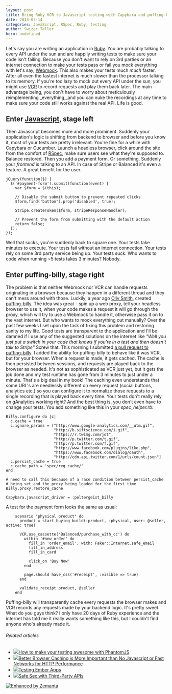 ```yaml
---
layout: post
title: Bring Ruby VCR to Javascript testing with Capybara and puffing-billy
date: 2013-03-14
categories: JavaScript, RSpec, Ruby, testing
author: Swizec Teller
hero: undefined
---
```


Let's say you are writing an application in [Ruby](http://www.ruby-lang.org/ "Ruby (programming language)"). You are probably talking to every API under the sun and are happily writing tests to make sure your code isn't failing. Because you don't want to rely on 3rd parties or an internet connection to make your tests pass or fail you mock everything with let's say, [Webmock](https://github.com/bblimke/webmock). This also makes your tests much _much_ faster. After all even the fastest internet is much slower than the processor talking to its memory. If you're too lazy to mock out every API under the sun, you might use [VCR](https://www.relishapp.com/vcr/vcr/docs) to record requests and play them back later. The main advantage being, you don't have to worry about meticulously reimplementing _everything,_and you can nuke the recordings at any time to make sure your code still works against the real API. Life is good.

## Enter [Javascript](http://en.wikipedia.org/wiki/JavaScript "JavaScript"), stage left

Then Javascript becomes more and more prominent. Suddenly your application's logic is shifting from backend to browser and before you know it, most of your tests are pretty irrelevant. You're fine for a while with Capybara or Cucumber. Launch a headless browser, click around the site from the comfort of [RSpec](http://rspec.info/ "RSpec"), make sure users see what they're supposed to. Balance restored. Then you add a payment form. Or something. Suddenly your _frontend_ is talking to an API. In case of Stripe or Balanced it's even a feature. A great benefit for the user.

    jQuery(function($) {
      $('#payment-form').submit(function(event) {
        var $form = $(this);

        // Disable the submit button to prevent repeated clicks
        $form.find('button').prop('disabled', true);

        Stripe.createToken($form, stripeResponseHandler);

        // Prevent the form from submitting with the default action
        return false;
      });
    });

Well that sucks, you're suddenly back to square one. Your tests take minutes to execute. Your tests fail without an internet connection. Your tests rely on some 3rd party service being up. Your tests suck. Who wants to code when running ~5 tests takes 3 minutes? Nobody.

## Enter puffing-billy, stage right

The problem is that neither Webmock nor VCR can handle requests originating in a browser because they happen in a different thread and they can't mess around with those. Luckily, a year ago [Olly Smith](https://github.com/oesmith), created [puffing-billy](https://github.com/oesmith/puffing-billy). The idea was great - spin up a web proxy, tell your headless browser to use it, when your code makes a request it will go through the proxy, which will try to use a Webmock to handle it, otherwise pass it on to the vast internet. But who wants to mock everything out manually? Over the past few weeks I set upon the task of fixing this problem and restoring sanity to my life. Good tests are transparent to the application and I'll be damned if I use any of the suggested solutions on the internet like _"Well you just put a switch in your code that knows if you're in a test and then doesn't talk to Stripe"_ Screw that. This morning I submitted [a pull request to puffing-billy](https://github.com/oesmith/puffing-billy/pull/7). I added the ability for puffing-billy to behave like it was VCR, but for your browser. When a request is made, it gets cached. The cache is then persisted between sessions, and requests are played back to the browser as needed. It's not as sophisticated as VCR just yet, but it gets the job done and my test runtime has gone from 3 minutes to just under a minute. That's a big deal in my book! The caching even understands that some URL's are needlessly different on every request (social buttons, analytics etc.) so you can configure it to normalize those requests to a single recording that is played back every time. Your tests don't really rely on gAnalytics working right? And the best thing is, you don't even have to change your tests. You add something like this in your _spec_helper.rb_:

    Billy.configure do |c|
      c.cache = true
      c.ignore_params = ["http://www.google-analytics.com/__utm.gif",
                         "http://b.siftscience.com/i.gif",
                         "https://r.twimg.com/jot",
                         "http://p.twitter.com/t.gif",
                         "http://p.twitter.com/f.gif",
                         "http://www.facebook.com/plugins/like.php",
                         "https://www.facebook.com/dialog/oauth",
                         "http://cdn.api.twitter.com/1/urls/count.json"]
      c.persist_cache = true
      c.cache_path = 'spec/req_cache/'
    end

    # need to call this because of a race condition between persist_cache
    # being set and the proxy being loaded for the first time
    Billy.proxy.restore_cache

    Capybara.javascript_driver = :poltergeist_billy

A test for the payment form looks the same as usual:

        scenario "physical product" do
          product = start_buying build(:product, :physical, user: @seller, active: true)

          VCR.use_cassette('Balanced/purchase_with_cc') do
            within '#new_order' do
              fill_in 'order_email', with: Faker::Internet.safe_email
              fill_in_address
              fill_in_card

              click_on 'Buy Now'
            end

            page.should have_css('#receipt', :visible => true)
          end

          validate_receipt product, @seller
        end

Puffing-billy will transparently cache every requests the browser makes and VCR records any requests made by your backend logic. It's pretty sweet. What do you guys think? I only have 20 days of Ruby experience and the internet has told me it really wants something like this, but I couldn't find anyone who's already made it.

###### Related articles

-   [![](http://i.zemanta.com/144898901_80_80.jpg)](http://blog.codeship.io/2013/02/11/Using-PhantomJS-for-backend-tests.html)[How to make your testing awesome with PhantomJS](http://blog.codeship.io/2013/02/11/Using-PhantomJS-for-backend-tests.html)
-   [![](http://i.zemanta.com/noimg_26_80_80.jpg)](http://highscalability.com/blog/2013/1/30/better-browser-caching-is-more-important-than-no-javascript.html)[Better Browser Caching is More Important than No Javascript or Fast Networks for HTTP Performance](http://highscalability.com/blog/2013/1/30/better-browser-caching-is-more-important-than-no-javascript.html)
-   [![](http://i.zemanta.com/145879258_80_80.jpg)](http://www.slideshare.net/jo_liss/testing-ember-apps)[Testing Ember Apps](http://www.slideshare.net/jo_liss/testing-ember-apps)
-   [![](http://i.zemanta.com/152051710_80_80.jpg)](http://www.slideshare.net/SmartBear_Software/safe-sex-with-thirdparty-apis)[Safe Sex with Third-Party APIs](http://www.slideshare.net/SmartBear_Software/safe-sex-with-thirdparty-apis)

[![Enhanced by Zemanta](http://img.zemanta.com/zemified_e.png?x-id=e69c073b-038f-4dc0-8a7f-21131f8ce412)](http://www.zemanta.com/?px "Enhanced by Zemanta")
